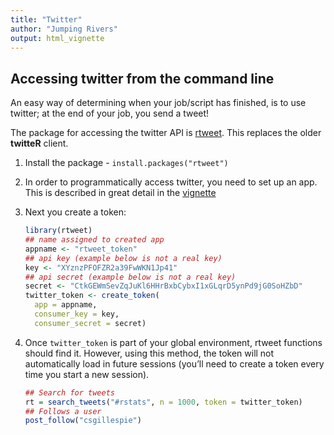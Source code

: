 ```yaml
---
title: "Twitter"
author: "Jumping Rivers"
output: html_vignette
---
```

<!--
%\VignetteEngine{knitr::rmarkdown}
%\VignetteIndexEntry{Twitter}
-->

## Accessing twitter from the command line

An easy way of determining when your job/script has finished, is to use twitter;
at the end of your job, you send a tweet!

The package for accessing the twitter API is [rtweet](https://github.com/mkearney/rtweet).
This replaces the older **twitteR** client. 

1. Install the package - `install.packages("rtweet")`
1. In order to programmatically access twitter, you need to set up an app. This
is described in great detail in the [vignette](https://mkearney.github.io/rtweet/articles/auth.html)

1. Next you create a token:

    ```r
    library(rtweet)
    ## name assigned to created app
    appname <- "rtweet_token"
    ## api key (example below is not a real key)
    key <- "XYznzPFOFZR2a39FwWKN1Jp41"
    ## api secret (example below is not a real key)
    secret <- "CtkGEWmSevZqJuKl6HHrBxbCybxI1xGLqrD5ynPd9jG0SoHZbD"
    twitter_token <- create_token(
      app = appname,
      consumer_key = key,
      consumer_secret = secret)
    ```

1. Once `twitter_token` is part of your global environment, rtweet functions should find it. However, using this method, the token will not automatically load in future sessions (you'll need to create a token every time you start a new session).

    ```r
    ## Search for tweets
    rt = search_tweets("#rstats", n = 1000, token = twitter_token)
    ## Follows a user
    post_follow("csgillespie")
    ```

  
